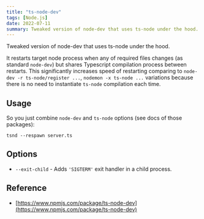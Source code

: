```yaml
---
title: "ts-node-dev"
tags: [Node.js]
date: 2022-07-11
summary: Tweaked version of node-dev that uses ts-node under the hood.
---
```


Tweaked version of node-dev that uses ts-node under the hood.

It restarts target node process when any of required files changes (as
standard `node-dev`) but shares Typescript compilation process between restarts.
This significantly increases speed of restarting comparing to `node-dev -r
ts-node/register ...`, `nodemon -x ts-node ...` variations because there is no
need to instantiate `ts-node` compilation each time.

## Usage

So you just combine `node-dev` and `ts-node` options (see docs of those packages):

```shell
tsnd --respawn server.ts
```

## Options

- `--exit-child` - Adds `'SIGTERM'` exit handler in a child process.

## Reference

- [https://www.npmjs.com/package/ts-node-dev](https://www.npmjs.com/package/ts-node-dev)
